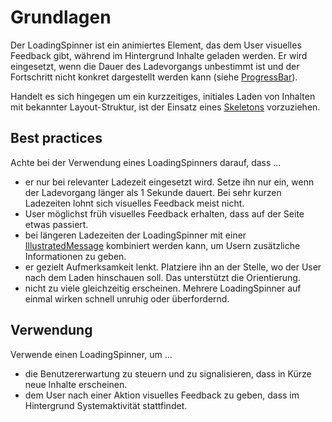 # Grundlagen

Der LoadingSpinner ist ein animiertes Element, das dem User visuelles Feedback
gibt, während im Hintergrund Inhalte geladen werden. Er wird eingesetzt, wenn
die Dauer des Ladevorgangs unbestimmt ist und der Fortschritt nicht konkret
dargestellt werden kann (siehe
[ProgressBar](/03-components/status/progress-bar/overview)).

Handelt es sich hingegen um ein kurzzeitiges, initiales Laden von Inhalten mit
bekannter Layout-Struktur, ist der Einsatz eines
[Skeletons](/03-components/content/skeleton/overview) vorzuziehen.

## Best practices

Achte bei der Verwendung eines LoadingSpinners darauf, dass ...

- er nur bei relevanter Ladezeit eingesetzt wird. Setze ihn nur ein, wenn der
  Ladevorgang länger als 1 Sekunde dauert. Bei sehr kurzen Ladezeiten lohnt sich
  visuelles Feedback meist nicht.
- User möglichst früh visuelles Feedback erhalten, dass auf der Seite etwas
  passiert.
- bei längeren Ladezeiten der LoadingSpinner mit einer
  [IllustratedMessage](/03-components/content/illustrated-message/overview)
  kombiniert werden kann, um Usern zusätzliche Informationen zu geben.
- er gezielt Aufmerksamkeit lenkt. Platziere ihn an der Stelle, wo der User nach
  dem Laden hinschauen soll. Das unterstützt die Orientierung.
- nicht zu viele gleichzeitig erscheinen. Mehrere LoadingSpinner auf einmal
  wirken schnell unruhig oder überfordernd.

## Verwendung

Verwende einen LoadingSpinner, um ...

- die Benutzererwartung zu steuern und zu signalisieren, dass in Kürze neue
  Inhalte erscheinen.
- dem User nach einer Aktion visuelles Feedback zu geben, dass im Hintergrund
  Systemaktivität stattfindet.
